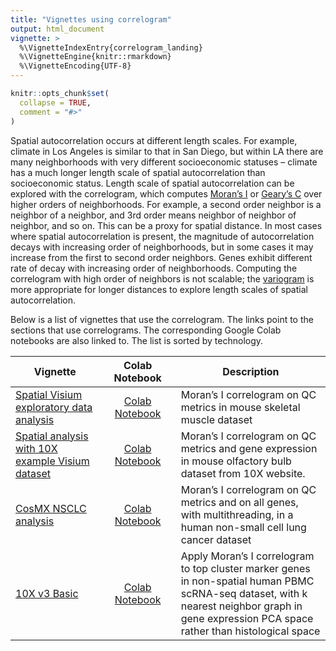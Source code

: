 ```yaml
---
title: "Vignettes using correlogram"
output: html_document
vignette: >
  %\VignetteIndexEntry{correlogram_landing}
  %\VignetteEngine{knitr::rmarkdown}
  %\VignetteEncoding{UTF-8}
---
```


```r
knitr::opts_chunk$set(
  collapse = TRUE,
  comment = "#>"
)
```

Spatial autocorrelation occurs at different length scales. For example, climate in Los Angeles is similar to that in San Diego, but within LA there are many neighborhoods with very different socioeconomic statuses -- climate has a much longer length scale of spatial autocorrelation than socioeconomic status. Length scale of spatial autocorrelation can be explored with the correlogram, which computes [Moran's I](https://pachterlab.github.io/voyager/articles/moran_landing.html) or [Geary's C](https://pachterlab.github.io/voyager/articles/geary_landing.html) over higher orders of neighborhoods. For example, a second order neighbor is a neighbor of a neighbor, and 3rd order means neighbor of neighbor of neighbor, and so on. This can be a proxy for spatial distance. In most cases where spatial autocorrelation is present, the magnitude of autocorrelation decays with increasing order of neighborhoods, but in some cases it may increase from the first to second order neighbors. Genes exhibit different rate of decay with increasing order of neighborhoods. Computing the correlogram with high order of neighbors is not scalable; the [variogram](https://pachterlab.github.io/voyager/articles/variogram_landing.html) is more appropriate for longer distances to explore length scales of spatial autocorrelation.

Below is a list of vignettes that use the correlogram. The links point to the sections that use correlograms. The corresponding Google Colab notebooks are also linked to. The list is sorted by technology.

| Vignette | Colab Notebook | Description |
|--------------------|:---------------:|---------------------------------|
| [Spatial Visium exploratory data analysis](https://pachterlab.github.io/voyager/articles/vig2_visium.html#correlogram) | [Colab Notebook](https://colab.research.google.com/github/pachterlab/voyager/blob/documentation-devel/vignettes/vig2_visium.ipynb) | Moran's I correlogram on QC metrics in mouse skeletal muscle dataset
| [Spatial analysis with 10X example Visium dataset](https://pachterlab.github.io/voyager/articles/visium_10x_spatial.html#spatial-autocorrelation-of-qc-metrics) | [Colab Notebook](https://colab.research.google.com/github/pachterlab/voyager/blob/documentation-devel/vignettes/visium_10x.ipynb) | Moran's I correlogram on QC metrics and gene expression in mouse olfactory bulb dataset from 10X website.
| [CosMX NSCLC analysis](https://pachterlab.github.io/voyager/articles/vig4_cosmx.html#spatial-autocorrelation-in-qc-metrics)| [Colab Notebook](https://colab.research.google.com/github/pachterlab/voyager/blob/documentation-devel/vignettes/vig4_cosmx.ipynb) | Moran's I correlogram on QC metrics and on all genes, with multithreading, in a human non-small cell lung cancer dataset
| [10X v3 Basic](https://pachterlab.github.io/voyager/articles/nonspatial.html#morans-i-1) | [Colab Notebook](https://colab.research.google.com/github/pachterlab/voyager/blob/documentation-devel/vignettes/nonspatial.ipynb) | Apply Moran's I correlogram to top cluster marker genes in non-spatial human PBMC scRNA-seq dataset, with k nearest neighbor graph in gene expression PCA space rather than histological space
